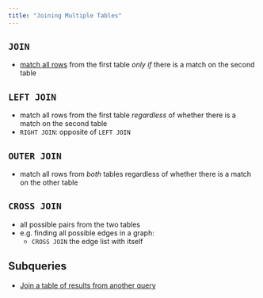 ```yaml
---
title: "Joining Multiple Tables"
---
```


## `JOIN`

- [match all rows](http://www.postgresql.org/docs/9.4/static/sql-select.html#SQL-FROM) from the first table *only if* there is a match on the second table

## `LEFT JOIN`

- match all rows from the first table *regardless* of whether there is a match on the second table
- `RIGHT JOIN`: opposite of `LEFT JOIN`

## `OUTER JOIN`

- match all rows from *both* tables regardless of whether there is a match on the other table

## `CROSS JOIN`

- all possible pairs from the two tables
- e.g. finding all possible edges in a graph:
    - `CROSS JOIN` the edge list with itself

## Subqueries

- [Join a table of results from another query](http://www.postgresql.org/docs/9.4/static/functions-subquery.html)